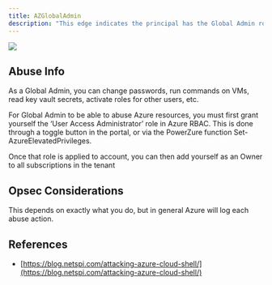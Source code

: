 ---
title: AZGlobalAdmin
description: "This edge indicates the principal has the Global Admin role active against the target tenant. In other words, the principal is a Global Admin. Global Admins can do almost anything against almost every object type in the tenant, this is the highest privilege role in Azure."
---
<Frame>
  <img src="/hc/images/image-2-1.png"/>
</Frame>

## Abuse Info

As a Global Admin, you can change passwords, run commands on VMs, read key vault secrets, activate roles for other users, etc.

For Global Admin to be able to abuse Azure resources, you must first grant yourself the ‘User Access Administrator’ role in Azure RBAC. This is done through a toggle button in the portal, or via the PowerZure function Set-AzureElevatedPrivileges.

Once that role is applied to account, you can then add yourself as an Owner to all subscriptions in the tenant

## Opsec Considerations

This depends on exactly what you do, but in general Azure will log each abuse action.

## References

* [https://blog.netspi.com/attacking-azure-cloud-shell/](https://blog.netspi.com/attacking-azure-cloud-shell/)
